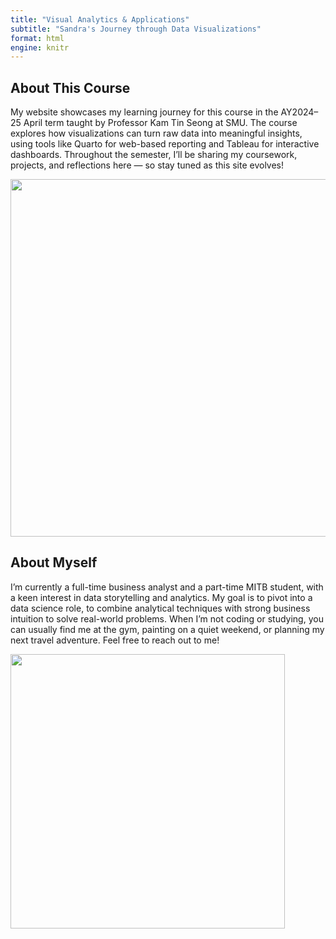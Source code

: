 ```yaml
---
title: "Visual Analytics & Applications"
subtitle: "Sandra's Journey through Data Visualizations"
format: html
engine: knitr
---
```


::::: grid
::: g-col-6
## About This Course

My website showcases my learning journey for this course in the AY2024–25 April term taught by Professor Kam Tin Seong at SMU. The course explores how visualizations can turn raw data into meaningful insights, using tools like Quarto for web-based reporting and Tableau for interactive dashboards. Throughout the semester, I’ll be sharing my coursework, projects, and reflections here — so stay tuned as this site evolves!

![](images/2900991.jpg){width="572"}
:::

::: g-col-6
## About Myself

I’m currently a full-time business analyst and a part-time MITB student, with a keen interest in data storytelling and analytics. My goal is to pivot into a data science role, to combine analytical techniques with strong business intuition to solve real-world problems. When I’m not coding or studying, you can usually find me at the gym, painting on a quiet weekend, or planning my next travel adventure. Feel free to reach out to me!

![](images/Selfie1.jpg){fig-align="center" width="439"}
:::
:::::
